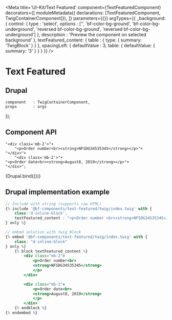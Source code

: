 
<Meta
    title='UI-Kit/Text Featured'
    component={TextFeaturedComponent}
    decorators={[
        moduleMetadata({ declarations: [TextFeaturedComponent, TwigContainerComponent]}),
    ]}
    parameters={{}}
    argTypes={{
        _background: {
            control: {
                type : 'select',
                options : ['', 'bf-color-bg-ground', 'bf-color-bg-underground', 'reversed bf-color-bg-ground', 'reversed bf-color-bg-underground']
            },
            description : 'Preview the component on selected background'
        },
        textFeatured_content: {
            table : { type: { summary: 'TwigBlock' }
            }
        },
        spacingLeft: {
            defaultValue    : 3,
            table: { defaultValue: { summary: '3' } }
        }
    }}
/>

# Text Featured

## Drupal

    component   : TwigContainerComponent,
    props       : args
});



## Component API

<ArgsTable of={TextFeaturedComponent} />

    "<div class='mb-2'>"+
        "<p>Order number<br><strong>NFSDG34535345</strong></p>"+
    "</div>"+
        "<div class='mb-2'>"+
    "<p>Order date<br><strong>August8, 2019</strong></p>"+
    "</div>";

<Canvas withSource='none'>
    <Story
        name='Drupal'
        height='300px'
        args={{
            elementPath : 'components/text-featured/_doc/template.drupal',
            textFeatured_content :textFeaturedContent
        }}
    >
        {Drupal.bind({})}
    </Story>
</Canvas>


## Drupal implementation example

```jsx
// Include with string (supports raw HTML)
{% include '@bf-components/text-featured/twig/index.twig' with {
    class:'d-inline-block',
    textFeatured_content : "<p>Order number <br><strong>NFSDG34535345</strong></p>"
} only %}

// embed solution with twig Block
{% embed '@bf-components/text-featured/twig/index.twig' with {
    class: "d-inline-block"
} only %}
    {% block textFeatured_content %}
        <div class="mb-2">
            <p>Order number<br>
            <strong>NFSDG34535345</strong>
            </p>
        </div>

        <div class="mb-2">
            <p>Order date<br>
            <strong>August8, 2019</strong>
            </p>
        </div>
    {% endblock %}
{% endembed %}
```